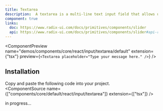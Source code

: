```yaml
---
title: Textarea
description:  A textarea is a multi-line text input field that allows users to enter longer text.
component: true
links:
  doc: https://www.radix-ui.com/docs/primitives/components/slider
  api: https://www.radix-ui.com/docs/primitives/components/slider#api-reference
---
```


<ComponentPreview
  name="demos/components/core/react/input/textarea/default"
  extension={"tsx"}
  preview={`<Textarea placeholder="Type your message here." />`}
/>

## Installation

Copy and paste the following code into your project.<br/>
  <ComponentSource  name={["components/core/default/react/input/textarea"]} extension={["tsx"]} />
  
in progress...
